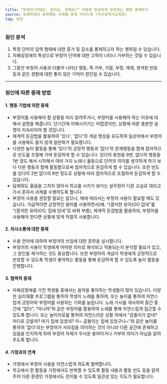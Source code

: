 ```yaml
---
title: “부정어(안돼요, 없어요, 못해요)” 사용에 민감하게 반응하는 행동 중재하기
source: 장애학생의 문제행동 사례별 중재 가이드북 (부산광역시교육청)
tag: 반응
---
```


### 원인 분석

1. 특정 단어의 입력 형태에 대한 증가 및 감소를 통제하고자 하는 행위일 수 있습니다.
2. 자폐성장애의 특성으로 부정어 단어에 대한 고착이 나타나 거부하는 것일 수 있습니다.
3. 그동안 부정어 사용과 더불어 나타난 행동, 즉 거부, 거절, 부정, 제제, 정색된 반응 등과 같은 경험에 대한 좋지 않은 기억이 원인일 수 있습니다.

---

### 원인에 따른 중재 방법

#### 1. 행동 기법에 의한 중재

- 부정어를 사용해야 할 상황을 미리 알려주거나, 부정어를 사용해야 하는 이유에 대해서 설명을 해줍니다. 단기간에 이해시키기는 어렵겠지만, 상황에 따른 충분한 설명이 지속되어야 할 것입니다.
- 체계적 둔감법을 활용하여 '있다', '없다'의 개념 형성을 유도하여 일상어에서 부정어를 사용해도 울지 않게 일반화가 필요합니다.
- 다양한 놀이 활동을 통해 ‘있다’의 긍정적 행동과 ‘없다’의 문제행동을 함께 점차적으로 빈도를 조절해 가며 둔감하게 할 수 있습니다. 있다의 표현을 9번, 없다의 행동을 1번 정도 해서 시작해서 여러 가지 노래나 율동으로 단어의 의미를 생각하게 하기 보다 다른 행동과 함께 활동함으로써 점차적으로 둔감하게 할 수 있습니다. 또한 빈도를 있다의 2번 없다의 8번 정도로 상황에 따라 점차적으로 조절하여 둔감하게 할 수 있습니다.
- 달래줘도 울음을 그치지 않아서 하교를 시키기 보다는 실무원이 다른 교실로 데리고 가서 혼자서 과제를 수행하도록 합니다.
- 부정어 사용을 권장할 필요는 없으나, 때에 따라서는 부정어 사용이 필요할 때도 있습니다. 가급적이면 긍정적인 용어를 사용하면서(예. “(결석한 유아)OO 없네”를 “(결석한 유아)OO, 집에 있네”로 바꿔 부름), 체계적 둔감법을 활용하되, 부정어를 사용해야 한다면 상황에 맞게 적절히 사용합니다.

#### 2. 의사소통에 대한 중재

- 수용 언어에 대하여 부정어의 쓰임에 대한 훈련을 실시합니다.
- 부정어의 사용이 학생에게 어떠한 의미로 해석되고 적용되는지 분석할 필요가 있고, 그 원인을 제거하는 것도 중요합니다. 또한 부정어의 개념이 학생에게 긍정적으로 반응할 수 있도록 학생이 좋아하는 활동을 통해 둔감하게 할 수 있도록 놀이 활동을 진행합니다.

#### 3. 협력적 중재

- 자폐성장애를 가진 학생들 중에서는 음악을 좋아하는 학생들이 많이 있습니다. 다양한 심리재활 프로그램을 통하여 학생이 노래를 통하여, 또는 놀이를 통하여 자연스럽게 긍정어와 부정어를 사용하는 기회를 늘립니다. 노래 가사를 개사하여 중간 중간에 “없다”, “아니야”와 같은 부정어를 활용하여 노래를 통해 자연스럽게 접근할 수 있도록 합니다. 또는 놀이치료를 통하여 자연스러운 상황 하에서 “곰돌이가 없네? 어디로 갔을까? 여기 집에 있었네? 아~ 곰돌이는 집에 있었구나~”와 같은 놀이를 통하여 '없다'라는 부정어가 사라짐을 의미하는 것이 아니라 다른 공간에 존재하고 있음을 인지하게 하여 부정어 자체가 무서운 용어이거나 거부의 의미가 아님을 알려주도록 합니다.

#### 4. 가정과의 연계

- 가정에서 부정어 사용을 자연스럽게 하도록 협력합니다.
- 학교에서 한 활동을 가정에서도 반복할 수 있도록 활동 내용과 활동 빈도 등을 알려주어 다른 환경인 가정에서도 전이될 수 있도록 일관성 있는 지도가 필요합니다.
